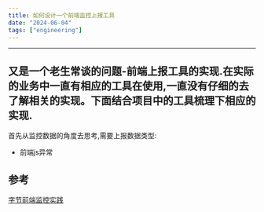 ```yaml
---
title: 如何设计一个前端监控上报工具
date: "2024-06-04"  
tags: ["engineering"]
---
```


---
又是一个老生常谈的问题-前端上报工具的实现.在实际的业务中一直有相应的工具在使用,一直没有仔细的去了解相关的实现。下面结合项目中的工具梳理下相应的实现.
---

首先从监控数据的角度去思考,需要上报数据类型:
* 前端js异常 





## 参考
[字节前端监控实践](https://juejin.cn/post/7195496297150709821)
